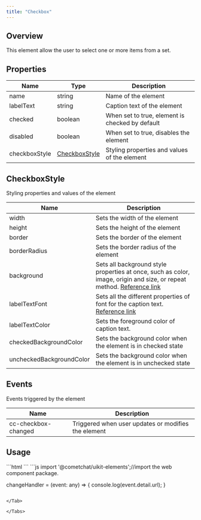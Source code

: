 ```yaml
---
title: "Checkbox"
---
```


## Overview

This element allow the user to select one or more items from a set.

## Properties

| Name          | Type                                                         | Description                                     |
| ------------- | ------------------------------------------------------------ | ----------------------------------------------- |
| name          | string                                                       | Name of the element                             |
| labelText     | string                                                       | Caption text of the element                     |
| checked       | boolean                                                      | When set to true, element is checked by default |
| disabled      | boolean                                                      | When set to true, disables the element          |
| checkboxStyle | [CheckboxStyle](/docs/ui-kit/angular/checkbox#checkboxstyle) | Styling properties and values of the element    |

## CheckboxStyle

Styling properties and values of the element

| Name                     | Description                                                                                                                                                                          |
| ------------------------ | ------------------------------------------------------------------------------------------------------------------------------------------------------------------------------------ |
| width                    | Sets the width of the element                                                                                                                                                        |
| height                   | Sets the height of the element                                                                                                                                                       |
| border                   | Sets the border of the element                                                                                                                                                       |
| borderRadius             | Sets the border radius of the element                                                                                                                                                |
| background               | Sets all background style properties at once, such as color, image, origin and size, or repeat method. [Reference link](https://developer.mozilla.org/en-US/docs/Web/CSS/background) |
| labelTextFont            | Sets all the different properties of font for the caption text. [Reference link](https://developer.mozilla.org/en-US/docs/Web/CSS/font)                                              |
| labelTextColor           | Sets the foreground color of caption text.                                                                                                                                           |
| checkedBackgroundColor   | Sets the background color when the element is in checked state                                                                                                                       |
| uncheckedBackgroundColor | Sets the background color when the element is in unchecked state                                                                                                                     |

## Events

Events triggered by the element

| Name                | Description                                         |
| ------------------- | --------------------------------------------------- |
| cc-checkbox-changed | Triggered when user updates or modifies the element |

## Usage

<Tabs>
<Tab title="HTML">
```html
<cometchat-checkbox 
[labelText]="'Checkbox 1'"
[checked]="true"
(cc-checkbox-changed)="changeHandler($event)"
></cometchat-checkbox>
```

</Tab>

<Tab title="JavaScript">
```js
import '@cometchat/uikit-elements';//import the web component package.

changeHandler = (event: any) => {
  console.log(event.detail.url);
}
```

</Tab>

</Tabs>
